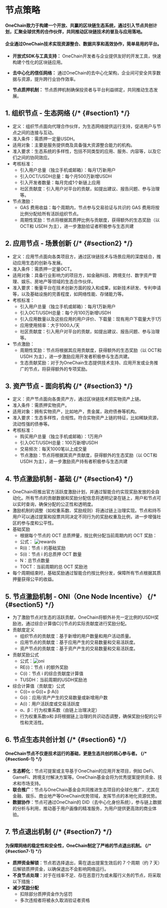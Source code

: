 # 节点策略

#### OneChain致力于构建一个开放、共赢的区块链生态系统，通过引入节点共创计划，汇聚全球优秀的合作伙伴，共同推动区块链技术的普及与应用落地。
#### 企业通过OneChain技术实现资源整合、数据共享和高效协作，简单易用的平台。 

- **开放式SDK与工具支持：**
OneChain开发者与企业提供友好的开发工具，快速构建个性化的区块链应用。

- **去中心化的信任网络：**
通过OneChain的去中心化架构，企业间可安全共享数据与资源，提升跨行业协作效率。
- **节点质押机制：**
节点质押机制确保投资者与平台利益绑定，共同推动生态发展。

## 1. 组织节点 - 生态网络 {/* {#section1} */}

- 定义：组织节点面向代理合作伙伴，为生态网络提供运行支持，促进用户与节点之间的连接与互动。
- 准入条件：需质押一定量USDH。
- 适用对象：主要是服务提供商及具备强大资源整合能力的机构。
- 准入要求：生态系统的多样性，包括不同类型的应用、服务、内容等，以及它们之间的协同效应。
- 考核标准：
	- 引入用户总量（独立手机或邮箱）：每月1万新用户
	- 引入OCT/USDH总量：每个月500万新增USDH
	- 引入开发者数量：每月完成1个新链上应用
	- 社区贡献度：引入用户对平台的贡献，如提出建议、报告问题、参与治理等。
- 节点激励：
	- GAS 费用收益：每个周期内，节点参与交易验证与共识的 GAS 费用将按比例分配给所有活跃组织节点。
	- 周期性奖励：节点将根据其质押比例与贡献度，获得额外的生态奖励（以 OCT和 USDH 为主），进一步激励验证者积极参与生态共建

## 2. 应用节点 - 场景创新 {/* {#section2} */}

- 定义：应用节点面向各类项目方，通过区块链技术与场景应用的深度结合，推动应用生态的创新与发展。
- 准入条件：需质押一定量OCT。
- 适用对象：具备行业影响力的项目方，如金融科技、跨境支付、数字资产管理、娱乐、房地产等领域的生态合作伙伴。
- 准入要求：衡量平台在技术创新方面的投入和成果，如新技术研发、专利申请等，以及基础设施的完善程度，如网络性能、存储能力等。
- 考核标准：
	- 引入用户总量（独立手机或邮箱）：每月1万新用户
	- 引入OCT/USDH总量：每个月100万新增USDH
	- 引入应用数量以及这些应用的用户评价、下载量：现有用户下载量大于1万
	- 应用使用频率：大于1000人/天
	- 社区贡献度：引入用户对平台的贡献，如提出建议、报告问题、参与治理等。
- 节点激励：
	- 周期性奖励：节点将根据其应用贡献度，获得额外的生态奖励（以 OCT和 USDH 为主），进一步激励应用开发者积极参与生态共建。
	- 生态贡献奖励：对于为OneChain生态提供技术支持、应用开发或业务推广的节点，将获得额外的专项奖励。

## 3. 资产节点 - 面向机构 {/* {#section3} */}

- 定义：资产节点面向各类资产方，通过区块链技术把实物资产上链。
- 准入条件：需质押实物资产。
- 适用对象：拥有实物资产，比如地产，贵金属，政府债券等机构。
- 准入要求：生态多样性，合规性。符合实物资产上链的特征，比如稀缺资源，流动性强的债券等。
- 考核标准：
	- 购买用户总量（独立手机或邮箱）：1万用户
	- 引入OCT/USDH总量：100万新增USDH
	- 交易频次：每天1000笔以上成交量
	- 节点激励：节点将根据其资产贡献度，获得额外的生态奖励（以 OCT和 USDH 为主），进一步激励资产持有者积极参与生态共建

## 4. 节点激励机制 - 基础 {/* {#section4} */}

- OneChain将推出官方活跃度激励计划，并通过智能合约实现奖励发放的全自动化。所有节点的贡献数据和奖励分配信息将透明记录在链上，用户和节点可以实时查询，确保分配的公正性和透明度。
- 激励机制的调整（如权重系数、奖励规则）将通过链上治理实现。节点和持币用户可以通过提案和投票共同决定不同行为的奖励权重及比例，进一步增强社区的参与度和公平性。
- 基础奖励
	- 根据每个节点的 OCT 总质押量，按比例分配当前周期内的 OCT 奖励：
	- 公式： ![rewards](https://statics-testnet.onelabs.cc/rewards.png "rewards")
	- R(i)：节点 i 的基础奖励
	- S(i)：节点 i 的总质押 OCT 数量
	- N：总节点数量
	- TOCT：当前周期的总 OCT 奖励池
- 每个周期结束时，基础奖励通过智能合约按比例分发，保障所有节点根据其质押量获得公平的收益。

## 5. 节点激励机制 - ONI（One Node Incentive） {/* {#section5} */}

- 为了激励节点对生态的活跃贡献，OneChain将额外补充一定比例的USDH奖励池，通过综合计算值C[i]节点的实际贡献度进行奖励分配。
- 贡献度定义
	- 组织节点的贡献度：基于新增的用户数量和用户活动质量。
	- 应用节点的贡献度：基于应用产生的交易数量和交易活跃度。
	- 资产节点的贡献度：基于资产产生的交易数量和交易活跃度。
- 贡献奖励公式
	- 公式：![oni](https://statics-testnet.onelabs.cc/oni.png "oni")
	- RE(i)：节点 i 的额外奖励
	- C(i)：节点 i 的综合贡献度计算值
	- TUSDH：当前周期的USDH奖励池
- 综合计算值（贡献度）公式
	- C(i)= α⋅G(i)+ β⋅A(i)
	- G(i)：应用/资产产生的交易数量或新增用户数
	- A(i)：用户活跃度或交易活跃度
	- α、β：行为权重系数（由链上治理决定）
	- 行为权重系数α和 β将根据链上治理的共识动态调整，确保奖励分配的公平性和灵活性。

## 6. 节点生态共创计划 {/* {#section6} */}

#### OneChain节点不仅是技术运行的基础，更是生态共创的核心参与者。 {/* {#section6-1} */}
- **生态孵化**：节点可提案或主导基于OneChain的应用开发项目，例如 DeFi、GameFi、跨境支付解决方案等。OneChain基金会将为优秀提案提供资金、技术和市场支持。
- **联合推广**：节点与OneChain基金会共同推进生态项目的全球化推广，尤其在金融、娱乐、商业地产等OneChain优势领域，发挥节点的本地化资源优势。
- **数据协作**：节点可通过OneChain的 DID（去中心化身份系统），参与链上数据的分析与利用，推动基于用户画像的精准服务，为用户提供更高效的商业体验。

## 7. 节点退出机制 {/* {#section7} */}

#### 为保障网络的稳定性和安全性，OneChain制定了严格的节点退出机制。 {/* {#section7-1} */}
- **质押资金解锁**：节点若选择退出，需在退出提案生效后的 7 个周期（约 7 天）后解锁质押资金，以确保退出不会影响网络运行。
- **不良节点处理**：对于在线率不足、存在恶意行为或未履行义务的节点，将采取以下措施：
- **减少奖励分配**
	- 扣除部分质押资金作为惩罚
	- 多次违规者将被永久取消验证者资格

